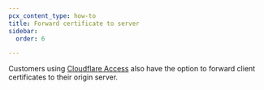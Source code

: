 ```yaml
---
pcx_content_type: how-to
title: Forward certificate to server
sidebar:
  order: 6

---
```


Customers using [Cloudflare Access](/cloudflare-one/policies/access/) also have the option to forward client certificates to their origin server.


<Render file="forward-client-certificate" />